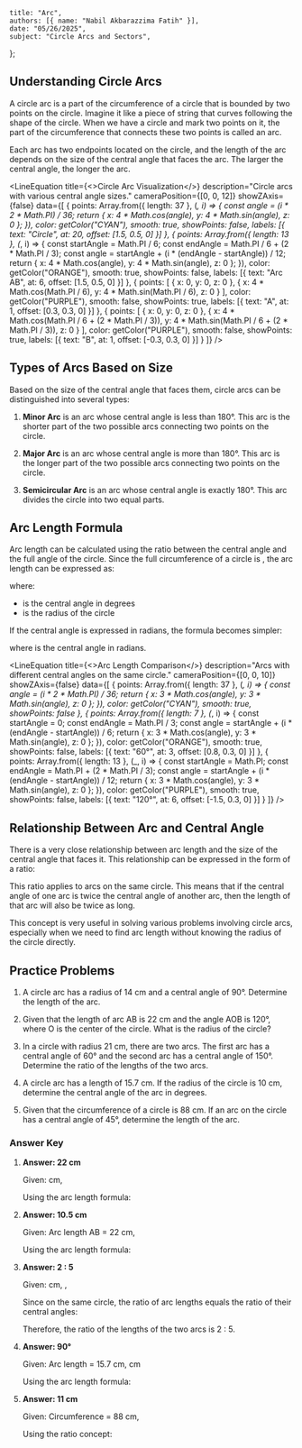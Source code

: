     title: "Arc",
    authors: [{ name: "Nabil Akbarazzima Fatih" }],
    date: "05/26/2025",
    subject: "Circle Arcs and Sectors",
};


## Understanding Circle Arcs

A circle arc is a part of the circumference of a circle that is bounded by two points on the circle. Imagine it like a piece of string that curves following the shape of the circle. When we have a circle and mark two points on it, the part of the circumference that connects these two points is called an arc.

Each arc has two endpoints located on the circle, and the length of the arc depends on the size of the central angle that faces the arc. The larger the central angle, the longer the arc.

<LineEquation
  title={<>Circle Arc Visualization</>}
  description="Circle arcs with various central angle sizes."
  cameraPosition={[0, 0, 12]}
  showZAxis={false}
  data={[
    {
      points: Array.from({ length: 37 }, (_, i) => {
        const angle = (i * 2 * Math.PI) / 36;
        return {
          x: 4 * Math.cos(angle),
          y: 4 * Math.sin(angle),
          z: 0
        };
      }),
      color: getColor("CYAN"),
      smooth: true,
      showPoints: false,
      labels: [{ text: "Circle", at: 20, offset: [1.5, 0.5, 0] }]
    },
    {
      points: Array.from({ length: 13 }, (_, i) => {
        const startAngle = Math.PI / 6;
        const endAngle = Math.PI / 6 + (2 * Math.PI / 3);
        const angle = startAngle + (i * (endAngle - startAngle)) / 12;
        return {
          x: 4 * Math.cos(angle),
          y: 4 * Math.sin(angle),
          z: 0
        };
      }),
      color: getColor("ORANGE"),
      smooth: true,
      showPoints: false,
      labels: [{ text: "Arc AB", at: 6, offset: [1.5, 0.5, 0] }]
    },
    {
      points: [
        { x: 0, y: 0, z: 0 },
        { x: 4 * Math.cos(Math.PI / 6), y: 4 * Math.sin(Math.PI / 6), z: 0 }
      ],
      color: getColor("PURPLE"),
      smooth: false,
      showPoints: true,
      labels: [{ text: "A", at: 1, offset: [0.3, 0.3, 0] }]
    },
    {
      points: [
        { x: 0, y: 0, z: 0 },
        { x: 4 * Math.cos(Math.PI / 6 + (2 * Math.PI / 3)), y: 4 * Math.sin(Math.PI / 6 + (2 * Math.PI / 3)), z: 0 }
      ],
      color: getColor("PURPLE"),
      smooth: false,
      showPoints: true,
      labels: [{ text: "B", at: 1, offset: [-0.3, 0.3, 0] }]
    }
  ]}
/>

## Types of Arcs Based on Size

Based on the size of the central angle that faces them, circle arcs can be distinguished into several types:

1. **Minor Arc** is an arc whose central angle is less than 180°. This arc is the shorter part of the two possible arcs connecting two points on the circle.

2. **Major Arc** is an arc whose central angle is more than 180°. This arc is the longer part of the two possible arcs connecting two points on the circle.

3. **Semicircular Arc** is an arc whose central angle is exactly 180°. This arc divides the circle into two equal parts.

## Arc Length Formula

Arc length can be calculated using the ratio between the central angle and the full angle of the circle. Since the full circumference of a circle is <InlineMath math="2\pi r" />, the arc length can be expressed as:

<BlockMath math="\text{Arc length} = \frac{\alpha}{360°} \times 2\pi r" />

where:
- <InlineMath math="\alpha" /> is the central angle in degrees
- <InlineMath math="r" /> is the radius of the circle

If the central angle is expressed in radians, the formula becomes simpler:

<BlockMath math="\text{Arc length} = \alpha \times r" />

where <InlineMath math="\alpha" /> is the central angle in radians.

<LineEquation
  title={<>Arc Length Comparison</>}
  description="Arcs with different central angles on the same circle."
  cameraPosition={[0, 0, 10]}
  showZAxis={false}
  data={[
    {
      points: Array.from({ length: 37 }, (_, i) => {
        const angle = (i * 2 * Math.PI) / 36;
        return {
          x: 3 * Math.cos(angle),
          y: 3 * Math.sin(angle),
          z: 0
        };
      }),
      color: getColor("CYAN"),
      smooth: true,
      showPoints: false
    },
    {
      points: Array.from({ length: 7 }, (_, i) => {
        const startAngle = 0;
        const endAngle = Math.PI / 3;
        const angle = startAngle + (i * (endAngle - startAngle)) / 6;
        return {
          x: 3 * Math.cos(angle),
          y: 3 * Math.sin(angle),
          z: 0
        };
      }),
      color: getColor("ORANGE"),
      smooth: true,
      showPoints: false,
      labels: [{ text: "60°", at: 3, offset: [0.8, 0.3, 0] }]
    },
    {
      points: Array.from({ length: 13 }, (_, i) => {
        const startAngle = Math.PI;
        const endAngle = Math.PI + (2 * Math.PI / 3);
        const angle = startAngle + (i * (endAngle - startAngle)) / 12;
        return {
          x: 3 * Math.cos(angle),
          y: 3 * Math.sin(angle),
          z: 0
        };
      }),
      color: getColor("PURPLE"),
      smooth: true,
      showPoints: false,
      labels: [{ text: "120°", at: 6, offset: [-1.5, 0.3, 0] }]
    }
  ]}
/>

## Relationship Between Arc and Central Angle

There is a very close relationship between arc length and the size of the central angle that faces it. This relationship can be expressed in the form of a ratio:

<BlockMath math="\frac{\text{Arc length}_1}{\text{Arc length}_2} = \frac{\alpha_1}{\alpha_2}" />

This ratio applies to arcs on the same circle. This means that if the central angle of one arc is twice the central angle of another arc, then the length of that arc will also be twice as long.

This concept is very useful in solving various problems involving circle arcs, especially when we need to find arc length without knowing the radius of the circle directly.

## Practice Problems

1. A circle arc has a radius of 14 cm and a central angle of 90°. Determine the length of the arc.

2. Given that the length of arc AB is 22 cm and the angle AOB is 120°, where O is the center of the circle. What is the radius of the circle?

3. In a circle with radius 21 cm, there are two arcs. The first arc has a central angle of 60° and the second arc has a central angle of 150°. Determine the ratio of the lengths of the two arcs.

4. A circle arc has a length of 15.7 cm. If the radius of the circle is 10 cm, determine the central angle of the arc in degrees.

5. Given that the circumference of a circle is 88 cm. If an arc on the circle has a central angle of 45°, determine the length of the arc.

### Answer Key

1. **Answer: 22 cm**

   Given: <InlineMath math="r = 14" /> cm, <InlineMath math="\alpha = 90°" />
   
   Using the arc length formula:
   
   <div className="flex flex-col gap-4">
   <BlockMath math="\text{Arc length} = \frac{\alpha}{360°} \times 2\pi r" />
   
   <BlockMath math="= \frac{90°}{360°} \times 2 \times \frac{22}{7} \times 14" />
   
   <BlockMath math="= \frac{1}{4} \times 2 \times \frac{22}{7} \times 14" />
   
   <BlockMath math="= \frac{1}{4} \times 88 = 22 \text{ cm}" />
   </div>

2. **Answer: 10.5 cm**

   Given: Arc length AB = 22 cm, <InlineMath math="\alpha = 120°" />
   
   Using the arc length formula:
   
   <div className="flex flex-col gap-4">
   <BlockMath math="22 = \frac{120°}{360°} \times 2\pi r" />
   
   <BlockMath math="22 = \frac{1}{3} \times 2 \times \frac{22}{7} \times r" />
   
   <BlockMath math="22 = \frac{44r}{21}" />
   
   <BlockMath math="r = \frac{22 \times 21}{44} = \frac{462}{44} = 10.5 \text{ cm}" />
   </div>

3. **Answer: 2 : 5**

   Given: <InlineMath math="r = 21" /> cm, <InlineMath math="\alpha_1 = 60°" />, <InlineMath math="\alpha_2 = 150°" />
   
   Since on the same circle, the ratio of arc lengths equals the ratio of their central angles:
   
   <BlockMath math="\frac{\text{Arc length}_1}{\text{Arc length}_2} = \frac{\alpha_1}{\alpha_2} = \frac{60°}{150°} = \frac{2}{5}" />
   
   Therefore, the ratio of the lengths of the two arcs is 2 : 5.

4. **Answer: 90°**

   Given: Arc length = 15.7 cm, <InlineMath math="r = 10" /> cm
   
   Using the arc length formula:
   
   <div className="flex flex-col gap-4">
   <BlockMath math="15.7 = \frac{\alpha}{360°} \times 2\pi \times 10" />
   
   <BlockMath math="15.7 = \frac{\alpha}{360°} \times 2 \times 3.14 \times 10" />
   
   <BlockMath math="15.7 = \frac{\alpha}{360°} \times 62.8" />
   
   <BlockMath math="\alpha = \frac{15.7 \times 360°}{62.8} = \frac{5652°}{62.8} = 90°" />
   </div>

5. **Answer: 11 cm**

   Given: Circumference = 88 cm, <InlineMath math="\alpha = 45°" />
   
   Using the ratio concept:
   
   <div className="flex flex-col gap-4">
   <BlockMath math="\text{Arc length} = \frac{\alpha}{360°} \times \text{Circumference}" />
   
   <BlockMath math="= \frac{45°}{360°} \times 88" />
   
   <BlockMath math="= \frac{1}{8} \times 88 = 11 \text{ cm}" />
   </div>